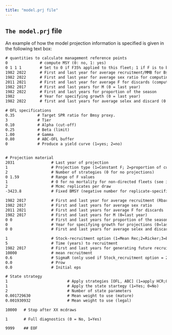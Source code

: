 ```yaml
---
title: "model.prj file"
---
```


## `The model.prj` file {#sec-model-prj-file}

An example of how the model projection information is specified is given in the following text box:

::: {#nte-prj1 .callout-note title="Management reference points section from an example `model.prj` file."}

```default
# quantities to calculate management reference points
0              # compute MSY (0: no, 1: yes)
0 1 1 1        # Set to 0 if F35% applied to this fleet; 1 if F is to be fixed
1982 2022      # First and last year for average recruitment/MMB for Bspr calculation (Tier 3 or Tier 4)
1982 2022      # First and last year for average sex ratio for computing reference points UPDATED
2011 2021      # First and last year for average F for discards (computing reference points and projections)
1982 2017      # First and last years for M (0 = last year)
1982 2022      # First and last years for proportion of the season
1982           # Year for specifying growth (0 = last year)
1982 2022      # first and last years for average selex and discard (0 = last year)

# OFL specifications
0.35          # Target SPR ratio for Bmsy proxy.
3             # Tier
0.10          # Alpha (cut-off)
0.25          # Beta (limit)
1.00          # Gamma
0.80          # ABC-OFL buffer
0             # Produce a yield curve (1=yes; 2=no)

```

::: 


::: {#nte-prj2 .callout-note title="Projections information section from example `model.prj` file."}

```default

# Projection material
2031                # Last year of projection 
1                   # Projection type (1=Constant F; 2=proportion of current F)
2                   # Number of strategies (0 for no projections)
0 1.59              # Range of F values
1                   # 0 for no mortality for non-directed fleets (see input #1 above); 1=Yes
2                   # Mcmc replicates per draw
-3423.8             # Fixed BMSY (negative number for replicate-specific)

1982 2017           # First and last year for average recruitment (Rbar)
1982 2017           # First and last years for average sex ratio 
2011 2021           # First and last years for average F for discards 
1982 2017           # First and last years for M (0=last year)
0 0                 # First and last years for proportion of the season
0                   # Year for specifying growth for projections (0=last year)
0 0                 # First and last years for average selex and discard (0=last year)

1                   # Stock-recruitment option (1=Mean Rec;2=Ricker;3=Beverton-Holt;4=Mean recruitment)
5                   # Time (years) to recruitment
1982 2017           # First and last years for generating future recruitment (only used if Stock_recruitment option = 1)
10000               # mean recruitment
0.6                 # SigmaR (only used if Stock_recruitment option = 2)
0.0                 # Prow
0.0                 # Initial eps

```

::: 


::: {#nte-prj3 .callout-note title="State harvest strategy section from example `model.prj` file."}

```default
# State strategy
1                          # Apply strategies [OFL, ABC] (1=apply HCR;0= constant F) 
1                          # Apply the state startegy (1=Yes; 0=No)
2                          # Number of state parameters
0.001729630                # Mean weight to use (mature)
0.001930932                # Mean weight to use (legal)

```

::: 


::: {#nte-prj4 .callout-note title="Final section from example `model.prj` file."}

```default
10000   # Stop after XX mcdraws

1       # Full diagnostics (0 = No, 1=Yes)

9999    ## EOF

```

:::



